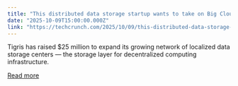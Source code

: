 ```yaml
---
title: "This distributed data storage startup wants to take on Big Cloud"
date: "2025-10-09T15:00:00.000Z"
link: "https://techcrunch.com/2025/10/09/this-distributed-data-storage-startup-wants-to-take-on-big-cloud/"
---
```


Tigris has raised $25 million to expand its growing network of localized data storage centers — the storage layer for decentralized computing infrastructure.

[Read more](https://techcrunch.com/2025/10/09/this-distributed-data-storage-startup-wants-to-take-on-big-cloud/)

